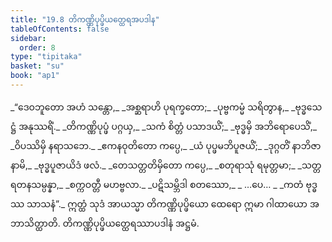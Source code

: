 ```yaml
---
title: "19.8 တိကဏ္ဏိပုပ္ဖိယတ္ထေရအပဒါန"
tableOfContents: false
sidebar:
  order: 8
type: "tipitaka"
basket: "su"
book: "ap1"
---
```



<DynamicBreadcrumb />

<Division number="46" book="ap1" e="ch" v="20" p="217">

<Paragraph number="2640" type="verses" book="ap1">
_“ဒေဝဘူတော အဟံ သန္တော,_  
_အစ္ဆရာဟိ ပုရက္ခတော;_  
_ပုဗ္ဗကမ္မံ သရိတွာန,_  
_ဗုဒ္ဓသေဋ္ဌံ အနုဿရိံ._  

</Paragraph>

</Division>
<Division number="47" book="ap1" e="ch" v="20" p="217">

<Paragraph number="2641" type="verses" book="ap1">
_တိကဏ္ဏိပုပ္ဖံ ပဂ္ဂယှ,_  
_သကံ စိတ္တံ ပသာဒယိံ;_  
_ဗုဒ္ဓမှိ အဘိရောပေသိံ,_  
_ဝိပဿိမှိ နရာသဘေ._  

</Paragraph>

</Division>
<Division number="48" book="ap1" e="ch" v="20" p="218">

<Paragraph number="2642" type="verses" book="ap1">
_ဧကနဝုတိတော ကပ္ပေ,_  
_ယံ ပုပ္ဖမဘိပူဇယိံ;_  
_ဒုဂ္ဂတိံ နာဘိဇာနာမိ,_  
_ဗုဒ္ဓပူဇာယိဒံ ဖလံ._  

</Paragraph>

</Division>
<Division number="49" book="ap1" e="ch" v="20" p="218">

<Paragraph number="2643" type="verses" book="ap1">
_တေသတ္တတိမှိတော ကပ္ပေ,_  
_စတုရာသုံ ရမုတ္တမာ;_  
_သတ္တရတနသမ္ပန္နာ,_  
_စက္ကဝတ္တီ မဟဗ္ဗလာ._  

</Paragraph>

</Division>
<Division number="50" book="ap1" e="ch" v="20" p="218">

<Paragraph number="2644" type="verses" book="ap1">
_ပဋိသမ္ဘိဒါ စတဿော,_  
_ …ပေ… _  
_ကတံ ဗုဒ္ဓဿ သာသနံ”._  

</Paragraph>

<Paragraph number="2645" book="ap1">
ဣတ္ထံ သုဒံ အာယသ္မာ တိကဏ္ဏိပုပ္ဖိယော ထေရော ဣမာ ဂါထာယော အဘာသိတ္ထာတိ.

</Paragraph>
</Division>

<Paragraph number="2646" type="center" book="ap1">
တိကဏ္ဏိပုပ္ဖိယတ္ထေရဿာပဒါနံ အဋ္ဌမံ.
</Paragraph>
